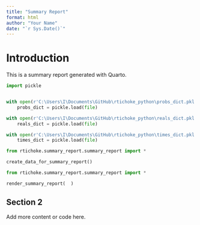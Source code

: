 ```yaml
---
title: "Summary Report"
format: html
author: "Your Name"
date: "`r Sys.Date()`"
---
```


# Introduction

This is a summary report generated with Quarto.


```python

import pickle  


with open(r'C:\Users\I\Documents\GitHub\rtichoke_python\probs_dict.pkl', 'rb') as file:
    probs_dict = pickle.load(file)

with open(r'C:\Users\I\Documents\GitHub\rtichoke_python\reals_dict.pkl', 'rb') as file:
    reals_dict = pickle.load(file)

with open(r'C:\Users\I\Documents\GitHub\rtichoke_python\times_dict.pkl', 'rb') as file:
    times_dict = pickle.load(file)

from rtichoke.summary_report.summary_report import * 

create_data_for_summary_report()

```

```python
from rtichoke.summary_report.summary_report import * 

render_summary_report(  )
```


## Section 2

Add more content or code here.
